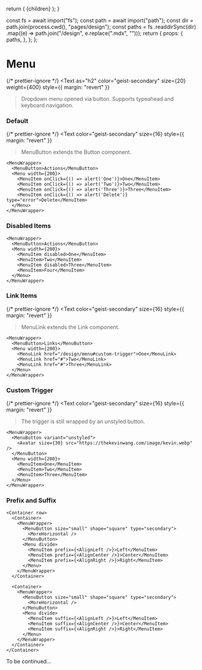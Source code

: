 
  return (
    <DesignLayout paths={paths}>
      <DesignLayoutInner>{children}</DesignLayoutInner>
    </DesignLayout>
  );
}

  const fs = await import("fs");
  const path = await import("path");
  const dir = path.join(process.cwd(), "pages/design");
  const paths = fs
    .readdirSync(dir)
    .map((e) => path.join("/design", e.replace(".mdx", "")));
  return {
    props: {
      paths,
    },
  };
};

# Menu

{/* prettier-ignore */}
<Text
  as="h2"
  color="geist-secondary"
  size={20}
  weight={400}
  style={{ margin: "revert" }}
>Dropdown menu opened via button. Supports typeahead and keyboard navigation.</Text>

<Spacer y={2} />

### Default

{/* prettier-ignore */}
<Text 
  color="geist-secondary"
  size={16}
  style={{ margin: "revert" }}
>MenuButton extends the <Link href="/design/button">Button component</Link>.</Text>

```
<MenuWrapper>
  <MenuButton>Actions</MenuButton>
  <Menu width={200}>
    <MenuItem onClick={() => alert('One')}>One</MenuItem>
    <MenuItem onClick={() => alert('Two')}>Two</MenuItem>
    <MenuItem onClick={() => alert('Three')}>Three</MenuItem>
    <MenuItem onClick={() => alert('Delete')} type="error">Delete</MenuItem>
  </Menu>
</MenuWrapper>
```

<Spacer y={2} />

### Disabled Items

```
<MenuWrapper>
  <MenuButton>Actions</MenuButton>
  <Menu width={200}>
    <MenuItem disabled>One</MenuItem>
    <MenuItem>Two</MenuItem>
    <MenuItem disabled>Three</MenuItem>
    <MenuItem>Four</MenuItem>
  </Menu>
</MenuWrapper>
```

<Spacer y={2} />

### Link Items

{/* prettier-ignore */}
<Text 
  color="geist-secondary"
  size={16}
  style={{ margin: "revert" }}
>MenuLink extends the <Link href="/design/link">Link component</Link>.</Text>

```
<MenuWrapper>
  <MenuButton>Links</MenuButton>
  <Menu width={200}>
    <MenuLink href="/design/menu#custom-trigger">One</MenuLink>
    <MenuLink href="#">Two</MenuLink>
    <MenuLink href="#">Three</MenuLink>
  </Menu>
</MenuWrapper>
```

<Spacer y={2} />

### Custom Trigger

{/* prettier-ignore */}
<Text 
  color="geist-secondary"
  size={16}
  style={{ margin: "revert" }}
>The trigger is still wrapped by an unstyled button.</Text>

```
<MenuWrapper>
  <MenuButton variant="unstyled">
    <Avatar size={30} src="https://thekevinwang.com/image/kevin.webp" />
  </MenuButton>
  <Menu width={200}>
    <MenuItem>One</MenuItem>
    <MenuItem>Two</MenuItem>
    <MenuItem>Three</MenuItem>
  </Menu>
</MenuWrapper>
```

<Spacer y={2} />

### Prefix and Suffix

```
<Container row>
  <Container>
    <MenuWrapper>
      <MenuButton size="small" shape="square" type="secondary">
        <MoreHorizontal />
      </MenuButton>
      <Menu divide>
        <MenuItem prefix={<AlignLeft />}>Left</MenuItem>
        <MenuItem prefix={<AlignCenter />}>Center</MenuItem>
        <MenuItem prefix={<AlignRight />}>Right</MenuItem>
      </Menu>
    </MenuWrapper>
  </Container>

  <Container>
    <MenuWrapper>
      <MenuButton size="small" shape="square" type="secondary">
        <MoreHorizontal />
      </MenuButton>
      <Menu divide>
        <MenuItem suffix={<AlignLeft />}>Left</MenuItem>
        <MenuItem suffix={<AlignCenter />}>Center</MenuItem>
        <MenuItem suffix={<AlignRight />}>Right</MenuItem>
      </Menu>
    </MenuWrapper>
  </Container>
</Container>
```

<Spacer y={4} />

To be continued...
